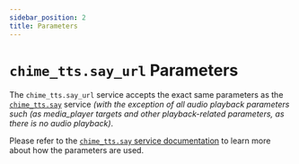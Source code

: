 ```yaml
---
sidebar_position: 2
title: Parameters
---
```



# `chime_tts.say_url` Parameters

The `chime_tts.say_url` service accepts the exact same parameters as the [`chime_tts.say`](../say-service/service) service _(with the exception of all audio playback parameters such (as media_player targets and other playback-related parameters, as there is no audio playback)_.

Please refer to the [`chime_tts.say` service documentation](../say-service/parameters) to learn more about how the parameters are used.